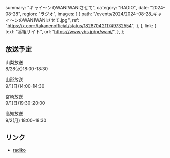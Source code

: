   summary: "キャイ〜ンのWANIWANIさせて",
  category: "RADIO",
  date: "2024-08-28",
  region: "ラジオ",
  images: [
    {
      path: "/events/2024/2024-08-28_キャイ〜ンのWANIWANIさせて.jpg",
      ref: "https://x.com/takanenofficial/status/1828704211749732554",
    },
  ],
  link: {
    text: "番組サイト",
    url: "https://www.ybs.jp/pr/wani/",
  },
};

## 放送予定

山梨放送<br/>
8/28(水)18:00-18:30

山形放送<br/>
9/1(日)14:00-14:30

宮崎放送<br/>
9/1(日)19:30-20:00

高知放送<br/>
9/2(月) 18:00-18:30

## リンク

- [radiko](https://radiko.jp/r_seasons/10019371)
